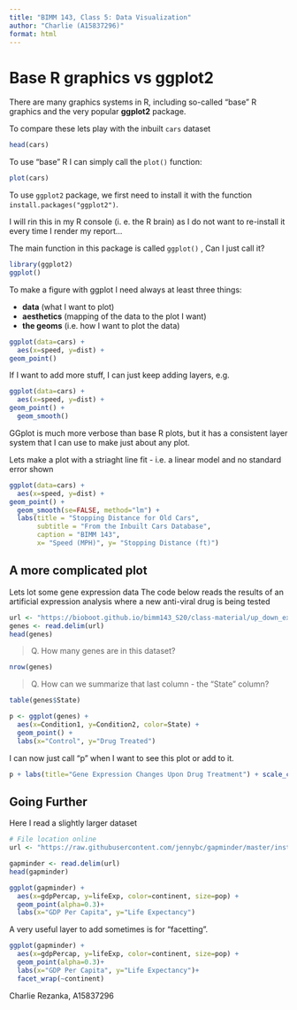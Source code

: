```yaml
---
title: "BIMM 143, Class 5: Data Visualization"
author: "Charlie (A15837296)"
format: html
---
```


# Base R graphics vs ggplot2

There are many graphics systems in R, including so-called "base" R graphics and the very popular **ggplot2** package.

To compare these lets play with the inbuilt `cars` dataset

```r
head(cars)
```

To use "base" R I can simply call the `plot()` function:
```r
plot(cars)
```

To use `ggplot2` package, we first need to install it with the function `install.packages("ggplot2")`.

I will rin this in my R console (i. e. the R brain) as I do not want to re-install it every time I render my report...

The main function in this package is called `ggplot()` , Can I just call it?

```r
library(ggplot2)
ggplot()
```

To make a figure with ggplot I need always at least three things: 

- **data** (what I want to plot)
- **aesthetics** (mapping of the data to the plot I want)
- **the geoms** (i.e. how I want to plot the data)

```r
ggplot(data=cars) + 
  aes(x=speed, y=dist) +
geom_point() 
```

If I want to add more stuff, I can just keep adding layers, e.g.

```r
ggplot(data=cars) + 
  aes(x=speed, y=dist) +
geom_point() +
  geom_smooth()
```

GGplot is much more verbose than base R plots, but it has a consistent layer system that I can use to make just about any plot.

Lets make a plot with a striaght line fit - i.e. a linear model and no standard error shown 

```r
ggplot(data=cars) + 
  aes(x=speed, y=dist) +
geom_point() +
  geom_smooth(se=FALSE, method="lm") + 
  labs(title = "Stopping Distance for Old Cars", 
       subtitle = "From the Inbuilt Cars Database",
       caption = "BIMM 143", 
       x= "Speed (MPH)", y= "Stopping Distance (ft)")
```

## A more complicated plot 

Lets lot some gene expression data
The code below reads the results of an artificial expression analysis where a new anti-viral drug is being tested

```r
url <- "https://bioboot.github.io/bimm143_S20/class-material/up_down_expression.txt"
genes <- read.delim(url)
head(genes)
```

>Q. How many genes are in this dataset? 

```r
nrow(genes)
```

> Q. How can we summarize that last column - the "State" column? 

```r
table(genes$State)
```

```r
p <- ggplot(genes) + 
  aes(x=Condition1, y=Condition2, color=State) +
  geom_point() + 
  labs(x="Control", y="Drug Treated")

```

I can now just call "p" when I want to see this plot or add to it. 

```r
p + labs(title="Gene Expression Changes Upon Drug Treatment") + scale_color_manual(values=c("blue", "gray", "red"))
```



## Going Further

Here I read a slightly larger dataset

```r
# File location online
url <- "https://raw.githubusercontent.com/jennybc/gapminder/master/inst/extdata/gapminder.tsv"

gapminder <- read.delim(url)
head(gapminder)
```

```r
ggplot(gapminder) + 
  aes(x=gdpPercap, y=lifeExp, color=continent, size=pop) +
  geom_point(alpha=0.3)+
  labs(x="GDP Per Capita", y="Life Expectancy")
```

A very useful layer to add sometimes is for "facetting". 

```r
ggplot(gapminder) + 
  aes(x=gdpPercap, y=lifeExp, color=continent, size=pop) +
  geom_point(alpha=0.3)+
  labs(x="GDP Per Capita", y="Life Expectancy")+
  facet_wrap(~continent)
```

Charlie Rezanka, A15837296


